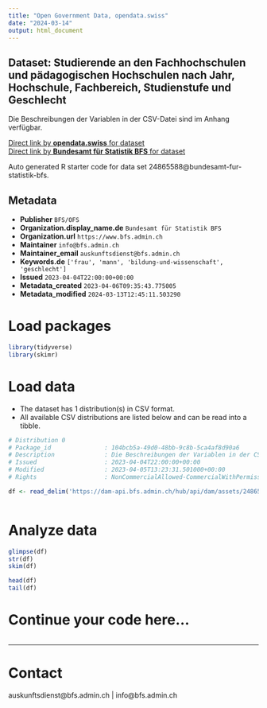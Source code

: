 ```yaml
---
title: "Open Government Data, opendata.swiss"
date: "2024-03-14"
output: html_document
---
```


## Dataset: Studierende an den Fachhochschulen und pädagogischen Hochschulen nach Jahr, Hochschule, Fachbereich, Studienstufe und Geschlecht

Die Beschreibungen der Variablen in der CSV-Datei sind im Anhang verfügbar.

[Direct link by **opendata.swiss** for dataset](https://opendata.swiss/de/dataset/studierende-an-den-fachhochschulen-und-padagogischen-hochschulen-nach-jahr-hochschule-fachberei1)<br>
[Direct link by **Bundesamt für Statistik BFS** for dataset](https://www.bfs.admin.ch/asset/de/ts-x-15.02.04.04_detail)

Auto generated R starter code for data set 24865588@bundesamt-fur-statistik-bfs.

## Metadata

- **Publisher** `BFS/OFS`
- **Organization.display_name.de** `Bundesamt für Statistik BFS`
- **Organization.url** `https://www.bfs.admin.ch`
- **Maintainer** `info@bfs.admin.ch`
- **Maintainer_email** `auskunftsdienst@bfs.admin.ch`
- **Keywords.de** `['frau', 'mann', 'bildung-und-wissenschaft', 'geschlecht']`
- **Issued** `2023-04-04T22:00:00+00:00`
- **Metadata_created** `2023-04-06T09:35:43.775005`
- **Metadata_modified** `2024-03-13T12:45:11.503290`


# Load packages

```r

library(tidyverse)
library(skimr)

```

# Load data

-   The dataset has 1 distribution(s) in CSV format.
-   All available CSV distributions are listed below and can be read into a tibble.

```r

# Distribution 0
# Package_id               : 104bcb5a-49d0-48bb-9c8b-5ca4af8d90a6
# Description              : Die Beschreibungen der Variablen in der CSV-Datei sind im Anhang verfügbar.
# Issued                   : 2023-04-04T22:00:00+00:00
# Modified                 : 2023-04-05T13:23:31.501000+00:00
# Rights                   : NonCommercialAllowed-CommercialWithPermission-ReferenceRequired

df <- read_delim('https://dam-api.bfs.admin.ch/hub/api/dam/assets/24865590/master')



```

# Analyze data

```r

glimpse(df)
str(df)
skim(df)

head(df)
tail(df)

```

# Continue your code here...

```r

```

------------------------------------------------------------------------

# Contact

auskunftsdienst@bfs.admin.ch | info@bfs.admin.ch

